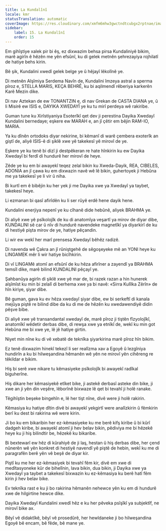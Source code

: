 ```yaml
---
title: La Kundalînî
locale: kmr
statusTranslation: automatic
coverImage: https://res.cloudinary.com/xmfm6mhw3gwctndtcubgx2rptnae/image/upload/v1741354419/small_cover_la_gran_rebelion_28716e29d2.webp
sidebar:
    label: 15. La Kundalînî
    order: 15
---
```

Em gihîştiye xalek pir bi êş, ez dixwazim behsa pirsa Kundaliniyê bikim, marê agirîn ê hêzên me yên efsûnî, ku di gelek metnên şehrezayiya rojhilatî de hatiye behs kirin.

Bê şik, Kundalini xwedî gelek belge ye û hêjayî lêkolînê ye.

Di metnên Alşîmiya Serdema Navîn de, Kundalini îmzeya astral a sperma pîroz e, STELLA MARIS, KEÇA BEHRÊ, ku bi aqilmendî rêberiya karkerên Karê Mezin dike.

Di nav Aztekan de ew TONANTZIN e, di nav Grekan de CASTA DIANA ye, û li Misirê ew ISIS e, DAYIKA XWEDAYÎ ye ku tu mirî perdeya wê rakiribe.

Guman tune ku Xirîstiyaniya Esoterîkî qet dev ji perestina Dayika Xwedayî Kundalini bernedaye; eşkere ew MARAH e, an jî çêtir em bêjin RAM-IO, MARIA.

Ya ku dînên ortodoks diyar nekirine, bi kêmanî di warê çembera exoterîk an giştî de, aliyê ISIS-ê di şiklê xwe yê takekesî yê mirovî de ye.

Eşkere ye ku tenê bi dizî ji destpêkeran re hate hînkirin ku ew Dayika Xwedayî bi ferdî di hundurê her mirovî de heye.

Zêde ye ku em bi awayekî teqez zelal bikin ku Xweda-Dayik, REA, CIBELES, ADONIA an jî çawa ku em dixwazin navê wê lê bikin, guhertoyek ji Hebûna me ya takekesî ye li vir û niha.

Bi kurtî em ê bibêjin ku her yek ji me Dayika xwe ya Xwedayî ya taybet, takekesî heye.

Li ezmanan bi qasî afirîdên ku li ser rûyê erdê hene dayik hene.

Kundalini enerjiya nepenî ye ku cîhanê dide hebûnê, aliyek BRAHMA ye.

Di aliyê xwe yê psîkolojîk de ku di anatomîya veşartî ya mirov de diyar dibe, KUNDALINI sê car û nîv di hundurê navendeke magnetîkî ya diyarkirî de ku di hestiyê pişta mirov de ye, hatiye pêçandin.

Li wir ew wekî her marî prensesa Xwedayî bêhêz radizê.

Di navenda wê Çakra an jî rûniştgehê de sêgoşeyeke mê an YONI heye ku LINGAMEK mêr li wir hatiye bicîhkirin.

Di vî LINGAMê atomî an efsûnî de ku hêza afirîner a zayendî ya BRAHMA temsîl dike, marê bilind KUNDALINI pêçayî ye.

Şahbanûya agirîn di şiklê xwe yê mar de, bi razek razan a hin hunerek alşîmîst ku min bi zelalî di berhema xwe ya bi navê: «Sirra Kulîlka Zêrîn» de hîn kiriye, şiyar dibe.

Bê guman, gava ku ev hêza xwedayî şiyar dibe, ew bi serkeftî di kanala mejûya piştê re bilind dibe da ku di me de hêzên ku xwedawendiyê didin pêşve bibe.

Di aliyê xwe yê transandantal xwedayî de, marê pîroz ji tiştên fîzyolojîkî, anatomîkî wêdetir derbas dibe, di rewşa xwe ya etnîkî de, wekî ku min got Hebûna me bi xwe ye, lê jê hatiye girtin.

Niyet min nîne ku di vê xebatê de teknîka şiyarkirina marê pîroz hîn bikim.

Ez tenê dixwazim hinekî tekezî li ser realîzma xav a Egoyê û lezgîniya hundirîn a ku bi hilweşandina hêmanên wê yên ne mirovî yên cihêreng re têkildar e bikim.

Hiş bi serê xwe nikare tu kêmasiyeke psîkolojîk bi awayekî radîkal biguherîne.

Hiş dikare her kêmasiyekê etîket bike, ji astekê derbasî asteke din bike, ji xwe an ji yên din veşêre, lêborînê bixwaze lê qet bi tevahî ji holê ranake.

Têgihîştin beşeke bingehîn e, lê her tişt nîne, divê were ji holê rakirin.

Kêmasiya ku hatiye dîtin divê bi awayekî yekgirtî were analîzkirin û fêmkirin berî ku dest bi rakirina wê were kirin.

Ji bo ku em bikaribin her ez-kêmasiyeke ku me berê kifş kiribe û bi kûrî dadgeh kiribe, bi awayekî atomî ji hev belav bikin, pêdiviya me bi hêzekê heye ku ji hiş bilindtir be, hêzekê ku bikaribe.

Bi bextewarî ew hêz di kûrahiyê de ji laş, hestan û hiş derbas dibe, her çend nûnerên wê yên konkret di hestiyê navendî yê piştê de hebin, wekî ku me di paragrafên berê yên vê beşê de diyar kir.

Piştî ku me her ez-kêmasiyek bi tevahî fêm kir, divê em xwe di medîtasyoneke kûr de bihelînin, lava bikin, dua bikin, ji Dayika xwe ya Xwedayî ya taybet a takekesî bixwazin ku ez-kêmasiya ku berê hatî fêm kirin ji hev belav bike.

Ev teknîka rast e ku ji bo rakirina hêmanên nehewce yên ku em di hundurê xwe de hilgirtine hewce dike.

Dayika Xwedayî Kundalini xwedî hêz e ku her pêveka psîşîkî ya subjektîf, ne mirovî bike ax.

Bêyî vê didaktîkê, bêyî vê prosedûrê, her hewldaneke ji bo hilweşandina Egoyê bê encam, bê fêde, bê mane ye.

